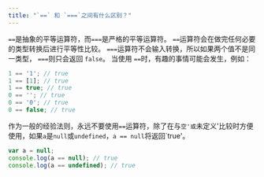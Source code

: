 ```yaml
---
title: "`==` 和 `===`之间有什么区别？"
---
```


`==`是抽象的平等运算符，而`===`是严格的平等运算符。 `==`运算符会在做完任何必要的类型转换后进行平等性比较。 `===`运算符不会输入转换，所以如果两个值不是同一类型， `===`则只会返回 `false`。 当使用 `==`时，有趣的事情可能会发生，例如：

```js
1 == '1'; // true
1 == [1]; // true
1 == true; // true
0 == ''; // true
0 == '0'; // true
0 == false; // true
```

作为一般的经验法则，永远不要使用`==`运算符，除了在与`空'或`未定义'比较时方便使用，如果`a`是`null`或`undefined`，`a == null`将返回\`true'。

```js
var a = null;
console.log(a == null); // true
console.log(a == undefined); // true
```
